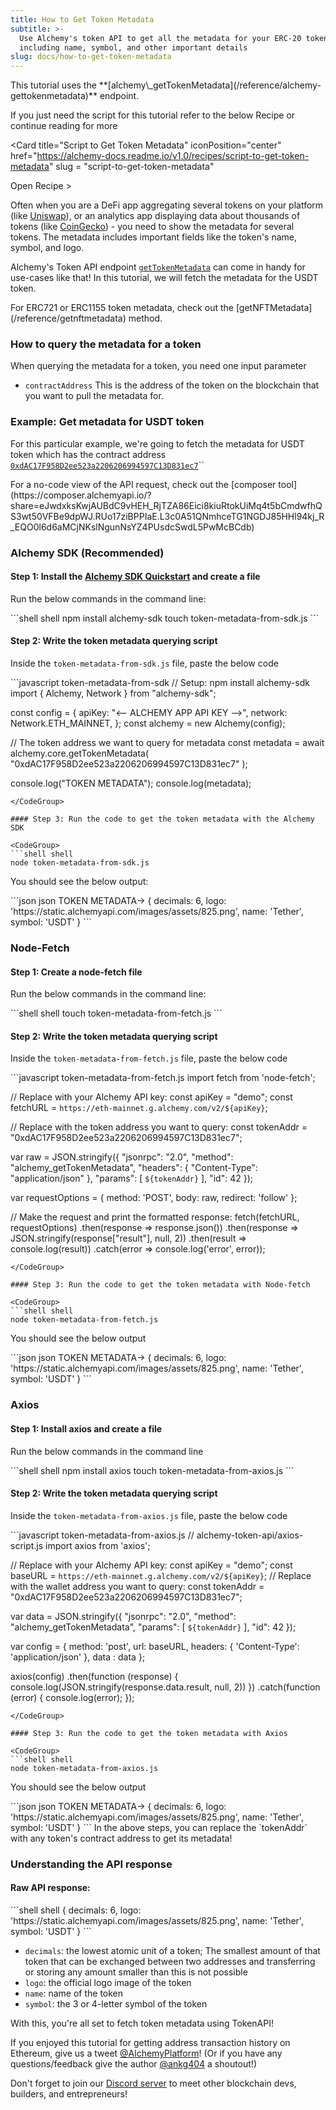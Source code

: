 ```yaml
---
title: How to Get Token Metadata
subtitle: >-
  Use Alchemy's token API to get all the metadata for your ERC-20 token
  including name, symbol, and other important details
slug: docs/how-to-get-token-metadata
---
```



<Info title = "API Endpoint">
  This tutorial uses the **[alchemy\_getTokenMetadata](/reference/alchemy-gettokenmetadata)** endpoint.
</Info>

If you just need the script for this tutorial refer to the below Recipe or continue reading for more

<Card
title="Script to Get Token Metadata"
iconPosition="center" 
href="https://alchemy-docs.readme.io/v1.0/recipes/script-to-get-token-metadata"
slug = "script-to-get-token-metadata"
>
Open Recipe >
</Card>

Often when you are a DeFi app aggregating several tokens on your platform (like [Uniswap](https://uniswap.org/)), or an analytics app displaying data about thousands of tokens (like [CoinGecko](https://www.coingecko.com/)) - you need to show the metadata for several tokens. The metadata includes important fields like the token's name, symbol, and logo.

Alchemy's Token API endpoint [`getTokenMetadata`](/reference/alchemy-gettokenmetadata) can come in handy for use-cases like that! In this tutorial, we will fetch the metadata for the USDT token.

<Info title = "Looking for NFT Metadata?">
  For ERC721 or ERC1155 token metadata, check out the [getNFTMetadata](/reference/getnftmetadata) method.
</Info>

### How to query the metadata for a token

When querying the metadata for a token, you need one input parameter

* `contractAddress` This is the address of the token on the blockchain that you want to pull the metadata for.

### Example: Get metadata for USDT token

For this particular example, we're going to fetch the metadata for USDT token which has the contract address [`0xdAC17F958D2ee523a2206206994597C13D831ec7`](https://etherscan.io/address/0xdAC17F958D2ee523a2206206994597C13D831ec7)\`\`

<Check title = "No-Code Example">
  For a no-code view of the API request, check out the [composer tool](https://composer.alchemyapi.io/?share=eJwdxksKwjAUBdC9vHEH_RjTZA86Eici8kiuRtokUiMq4t5bCmdwfhQS3wt50VFBe9dpWJ.RUo17ziBPPIaE.L3c0A51QNmhceTG1NGDJ85HHl94kj_R_EQO0l6d6aMCjNKslNgunNsYZ4PUsdcSwdL5PwMcBCdb)
</Check>

### Alchemy SDK (Recommended)

#### Step 1: Install the [Alchemy SDK Quickstart](/reference/alchemy-sdk-quickstart) and create a file

Run the below commands in the command line:

<CodeGroup>
  ```shell shell
  npm install alchemy-sdk
  touch token-metadata-from-sdk.js
  ```
</CodeGroup>

#### Step 2: Write the token metadata querying script

Inside the `token-metadata-from-sdk.js` file, paste the below code

<CodeGroup>
  ```javascript token-metadata-from-sdk
  // Setup: npm install alchemy-sdk
  import { Alchemy, Network } from "alchemy-sdk";

  const config = {
    apiKey: "<-- ALCHEMY APP API KEY -->",
    network: Network.ETH_MAINNET,
  };
  const alchemy = new Alchemy(config);

  // The token address we want to query for metadata
  const metadata = await alchemy.core.getTokenMetadata(
    "0xdAC17F958D2ee523a2206206994597C13D831ec7"
  );

  console.log("TOKEN METADATA");
  console.log(metadata);
  ```
</CodeGroup>

#### Step 3: Run the code to get the token metadata with the Alchemy SDK

<CodeGroup>
  ```shell shell
  node token-metadata-from-sdk.js
  ```
</CodeGroup>

You should see the below output:

<CodeGroup>
  ```json json
  TOKEN METADATA->
  {
    decimals: 6,
    logo: 'https://static.alchemyapi.com/images/assets/825.png',
    name: 'Tether',
    symbol: 'USDT'
   }
  ```
</CodeGroup>

### Node-Fetch

#### Step 1: Create a node-fetch file

Run the below commands in the command line:

<CodeGroup>
  ```shell shell
  touch token-metadata-from-fetch.js
  ```
</CodeGroup>

#### Step 2: Write the token metadata querying script

Inside the `token-metadata-from-fetch.js` file, paste the below code

<CodeGroup>
  ```javascript token-metadata-from-fetch.js
  import fetch from 'node-fetch';

  // Replace with your Alchemy API key:
  const apiKey = "demo";
  const fetchURL = `https://eth-mainnet.g.alchemy.com/v2/${apiKey}`;

  // Replace with the token address you want to query:
  const tokenAddr = "0xdAC17F958D2ee523a2206206994597C13D831ec7";

  var raw = JSON.stringify({
    "jsonrpc": "2.0",
    "method": "alchemy_getTokenMetadata",
    "headers": {
      "Content-Type": "application/json"
    },
    "params": [
      `${tokenAddr}`
    ],
    "id": 42
  });

  var requestOptions = {
    method: 'POST',
    body: raw,
    redirect: 'follow'
  };

  // Make the request and print the formatted response:
  fetch(fetchURL, requestOptions)
    .then(response => response.json())
    .then(response => JSON.stringify(response["result"], null, 2))
    .then(result => console.log(result))
    .catch(error => console.log('error', error));
  ```
</CodeGroup>

#### Step 3: Run the code to get the token metadata with Node-fetch

<CodeGroup>
  ```shell shell
  node token-metadata-from-fetch.js
  ```
</CodeGroup>

You should see the below output

<CodeGroup>
  ```json json
  TOKEN METADATA->
  {
    decimals: 6,
    logo: 'https://static.alchemyapi.com/images/assets/825.png',
    name: 'Tether',
    symbol: 'USDT'
   }
  ```
</CodeGroup>

### Axios

#### Step 1: Install axios and create a file

Run the below commands in the command line

<CodeGroup>
  ```shell shell
  npm install axios
  touch token-metadata-from-axios.js
  ```
</CodeGroup>

#### Step 2: Write the token metadata querying script

Inside the `token-metadata-from-axios.js` file, paste the below code

<CodeGroup>
  ```javascript token-metadata-from-axios.js
  // alchemy-token-api/axios-script.js
  import axios from 'axios';

  // Replace with your Alchemy API key:
  const apiKey = "demo";
  const baseURL = `https://eth-mainnet.g.alchemy.com/v2/${apiKey}`;
  // Replace with the wallet address you want to query:
  const tokenAddr = "0xdAC17F958D2ee523a2206206994597C13D831ec7";

  var data = JSON.stringify({
    "jsonrpc": "2.0",
    "method": "alchemy_getTokenMetadata",
    "params": [
      `${tokenAddr}`
    ],
    "id": 42
  });

  var config = {
    method: 'post',
    url: baseURL,
    headers: {
      'Content-Type': 'application/json'
    },
    data : data
  };

  axios(config)
  .then(function (response) {
    console.log(JSON.stringify(response.data.result, null, 2))
  })
  .catch(function (error) {
    console.log(error);
  });
  ```
</CodeGroup>

#### Step 3: Run the code to get the token metadata with Axios

<CodeGroup>
  ```shell shell
  node token-metadata-from-axios.js
  ```
</CodeGroup>

You should see the below output

<CodeGroup>
  ```json json
  TOKEN METADATA->
  {
    decimals: 6,
    logo: 'https://static.alchemyapi.com/images/assets/825.png',
    name: 'Tether',
    symbol: 'USDT'
  }
  ```
</CodeGroup>

<Info title = "How to get metadata:">
  In the above steps, you can replace the `tokenAddr` with any token's contract address to get its metadata!
</Info>

### Understanding the API response

#### Raw API response:

<CodeGroup>
  ```shell shell
  {
    decimals: 6,
    logo: 'https://static.alchemyapi.com/images/assets/825.png',
    name: 'Tether',
    symbol: 'USDT'
  }
  ```
</CodeGroup>

* `decimals`: the lowest atomic unit of a token; The smallest amount of that token that can be exchanged between two addresses and transferring or storing any amount smaller than this is not possible
* `logo`: the official logo image of the token
* `name`: name of the token
* `symbol`: the 3 or 4-letter symbol of the token

With this, you're all set to fetch token metadata using TokenAPI!

If you enjoyed this tutorial for getting address transaction history on Ethereum, give us a tweet [@AlchemyPlatform](https://twitter.com/AlchemyPlatform)! (Or if you have any questions/feedback give the author [@ankg404](https://twitter.com/ankg404) a shoutout!)

Don't forget to join our [Discord server](https://www.alchemy.com/discord) to meet other blockchain devs, builders, and entrepreneurs!
